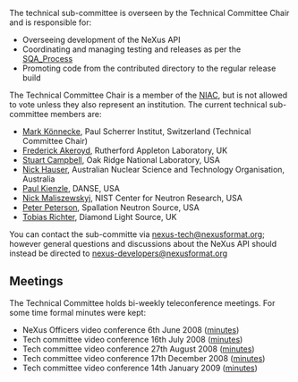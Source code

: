 The technical sub-committee is overseen by the Technical Committee Chair and is responsible for: 
* Overseeing development of the NeXus API
* Coordinating and managing testing and releases as per the [[SQA_Process]] 
* Promoting code from the contributed directory to the regular release build 

The Technical Committee Chair is a member of the [[NIAC]], but is not allowed to vote unless they also represent an institution. The current technical sub-committee members are:

*[[User:Mark Koennecke|Mark Könnecke]], Paul Scherrer Institut, Switzerland (Technical Committee Chair)
*[[User:Freddie Akeroyd|Frederick Akeroyd]], Rutherford Appleton Laboratory, UK
*[[User:Stuart Campbell|Stuart Campbell]], Oak Ridge National Laboratory, USA
*[[User:nick|Nick Hauser]], Australian Nuclear Science and Technology Organisation, Australia
*[[User:Paul Kienzle|Paul Kienzle]], DANSE, USA
*[[User:Nick Maliszewskyj|Nick Maliszewskyj]], NIST Center for Neutron Research, USA
*[[User:Peter Peterson|Peter Peterson]], Spallation Neutron Source, USA
*[[User:Tobias Richter|Tobias Richter]], Diamond Light Source, UK

You can contact the sub-committe via [mailto:nexus-tech@nexusformat.org nexus-tech@nexusformat.org]; however general questions and discussions about the NeXus API should instead be directed to [mailto:nexus-developers@nexusformat.org nexus-developers@nexusformat.org]
==Meetings==

The Technical Committee holds bi-weekly teleconference meetings. For some time formal minutes were kept: 
* NeXus Officers video conference 6th June 2008 ([[Media:VC_20080606.pdf|minutes]])
* Tech committee video conference 16th July 2008 ([[Media:VC_20080716.pdf|minutes]])
* Tech committee video conference 27th August 2008 ([[Media:VC_20080827.pdf|minutes]])
* Tech committee video conference 17th December 2008 ([[Media:VC_20081217.pdf|minutes]])
* Tech committee video conference 14th January 2009 ([[Media:VC_20090114.pdf|minutes]])